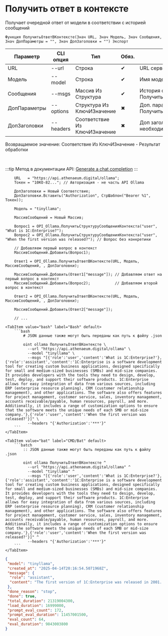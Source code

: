 ﻿---
sidebar_position: 3
description: Получить ответ в контексте и другие функции для работы с Ollama в Открытом пакете интеграций - бесплатной open-source библиотеке интеграций для 1С:Предприятие 8, OneScript и CLI
keywords: [1C, 1С, 1С:Предприятие, 1С:Предприятие 8.3, API, Интеграция, Сервисы, Обмен, OneScript, CLI, Ollama]
---


# Получить ответ в контексте
 Получает очередной ответ от модели в соответствии с историей сообщений



`Функция ПолучитьОтветВКонтексте(Знач URL, Знач Модель, Знач Сообщения, Знач ДопПараметры = "", Знач ДопЗаголовки = "") Экспорт`

  | Параметр | CLI опция | Тип | Обяз. | Назначение |
  |-|-|-|-|-|
  | URL | --url | Строка | &#x2714; | URL сервера Ollama |
  | Модель | --model | Строка | &#x2714; | Имя модели |
  | Сообщения | --msgs | Массив Из Структура | &#x2714; | История сообщений. См. ПолучитьСтруктуруСообщенияКонтекста |
  | ДопПараметры | --options | Структура Из КлючИЗначение | &#x2716; | Доп. параметры. См. ПолучитьСтруктуруПараметровЗапроса |
  | ДопЗаголовки | --headers | Соответствие Из КлючИЗначение | &#x2716; | Доп заголовки запроса, если необходимо |

  
  Возвращаемое значение:   Соответствие Из КлючИЗначение - Результат обработки

<br/>

:::tip
Метод в документации API: [Generate a chat completion](https://github.com/ollama/ollama/blob/main/docs/api.md#generate-a-chat-completion)
:::
<br/>



```bsl title="Пример использования для 1С:Предприятие/OneScript"
    URL   = "https://api.athenaeum.digital/ollama";
    Токен = "10KO-82..."; // Авторизация - не часть API Ollama

    ДопЗаголовки = Новый Соответствие;
    ДопЗаголовки.Вставить("Authorization", СтрШаблон("Bearer %1", Токен));

    Модель = "tinyllama";

    МассивСообщений = Новый Массив;

    Вопрос1 = OPI_Ollama.ПолучитьСтруктуруСообщенияКонтекста("user", "What is 1C:Enterprise?");
    Вопрос2 = OPI_Ollama.ПолучитьСтруктуруСообщенияКонтекста("user", "When the first version was released?"); // Вопрос без конкретики

    // Добавляем первый вопрос в контекст
    МассивСообщений.Добавить(Вопрос1);

    Ответ1 = OPI_Ollama.ПолучитьОтветВКонтексте(URL, Модель, МассивСообщений, , ДопЗаголовки);

    МассивСообщений.Добавить(Ответ1["message"]); // Добавляем ответ на первый вопрос в контекст
    МассивСообщений.Добавить(Вопрос2);           // Добавляем второй вопрос в контекст

    Ответ2 = OPI_Ollama.ПолучитьОтветВКонтексте(URL, Модель, МассивСообщений, , ДопЗаголовки);

    МассивСообщений.Добавить(Ответ2["message"]);

    // ...
```
    

 <Tabs>
  
    <TabItem value="bash" label="Bash" default>
        ```bash
            # JSON данные также могут быть переданы как путь к файлу .json
            
            oint ollama ПолучитьОтветВКонтексте \
              --url "https://api.athenaeum.digital/ollama" \
              --model "tinyllama" \
              --msgs "[{'role':'user','content':'What is 1C:Enterprise?'},{'role':'assistant','content':'1C:Enterprise is a software development tool for creating custom business applications, designed specifically for small and medium-sized businesses (SMBs) and mid-size companies. It provides developers with the tools they need to design, develop, test, deploy, and support their software products. 1C:Enterprise allows for easy integration of data from various sources, including ERP (enterprise resource planning), CRM (customer relationship management), and other applications. The software also offers features for project management, customer service, sales, inventory management, accounts receivable/payable, human resources, payroll, and more. Additionally, it includes a range of customization options to ensure that the software meets the unique needs of each SMB or mid-size company.'},{'role':'user','content':'When the first version was released?'}]" \
              --headers "{'Authorization':'***'}"
        ```
    </TabItem>
  
    <TabItem value="bat" label="CMD/Bat" default>
        ```batch
            :: JSON данные также могут быть переданы как путь к файлу .json
            
            oint ollama ПолучитьОтветВКонтексте ^
              --url "https://api.athenaeum.digital/ollama" ^
              --model "tinyllama" ^
              --msgs "[{'role':'user','content':'What is 1C:Enterprise?'},{'role':'assistant','content':'1C:Enterprise is a software development tool for creating custom business applications, designed specifically for small and medium-sized businesses (SMBs) and mid-size companies. It provides developers with the tools they need to design, develop, test, deploy, and support their software products. 1C:Enterprise allows for easy integration of data from various sources, including ERP (enterprise resource planning), CRM (customer relationship management), and other applications. The software also offers features for project management, customer service, sales, inventory management, accounts receivable/payable, human resources, payroll, and more. Additionally, it includes a range of customization options to ensure that the software meets the unique needs of each SMB or mid-size company.'},{'role':'user','content':'When the first version was released?'}]" ^
              --headers "{'Authorization':'***'}"
        ```
    </TabItem>
</Tabs>


```json title="Результат"
{
 "model": "tinyllama",
 "created_at": "2025-04-14T20:16:54.5071968Z",
 "message": {
  "role": "assistant",
  "content": "The first version of 1C:Enterprise was released in 2001. However, the latest version (version 21) was released in 2021. The company has continued to make minor updates and upgrades to the software over time, including bug fixes and improvements."
 },
 "done_reason": "stop",
 "done": true,
 "total_duration": 21319004300,
 "load_duration": 16999000,
 "prompt_eval_count": 172,
 "prompt_eval_duration": 11457001500,
 "eval_count": 64,
 "eval_duration": 9843003800
}
```
